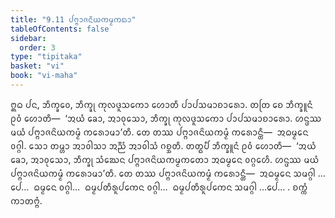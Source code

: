 ```yaml
---
title: "9.11 ᨸᨻ᩠ᨻᩣᨩᨶᩦᨿᨠᨾ᩠ᨾᨠᨳᩣ"
tableOfContents: false
sidebar:
  order: 3
type: "tipitaka"
basket: "vi"
book: "vi-maha"
---
```



<DynamicBreadcrumb />

<Division number="413" book="vi-maha">

<Paragraph number="1848" book="vi-maha">
ᩍᨵ ᨸᨶ, ᨽᩥᨠ᩠ᨡᩅᩮ, ᨽᩥᨠ᩠ᨡᩩ ᨠᩩᩃᨴᩪᩈᨠᩮᩣ ᩉᩮᩣᨲᩥ ᨸᩣᨸᩈᨾᩣᨧᩣᩁᩮᩣ. ᨲᨲᩕ ᨧᩮ ᨽᩥᨠ᩠ᨡᩪᨶᩴ ᩑᩅᩴ ᩉᩮᩣᨲᩥ—  ‘ᩋᨿᩴ ᨡᩮᩣ, ᩋᩣᩅᩩᩈᩮᩣ, ᨽᩥᨠ᩠ᨡᩩ ᨠᩩᩃᨴᩪᩈᨠᩮᩣ ᨸᩣᨸᩈᨾᩣᨧᩣᩁᩮᩣ. ᩉᨶ᩠ᨴᩔ ᨾᨿᩴ ᨸᨻ᩠ᨻᩣᨩᨶᩦᨿᨠᨾ᩠ᨾᩴ ᨠᩁᩮᩣᨾᩣ’ᨲᩥ. ᨲᩮ ᨲᩔ ᨸᨻ᩠ᨻᩣᨩᨶᩦᨿᨠᨾ᩠ᨾᩴ ᨠᩁᩮᩣᨶ᩠ᨲᩥ—  ᩋᨵᨾ᩠ᨾᩮᨶ ᩅᨣ᩠ᨣᩤ. ᩈᩮᩣ ᨲᨾ᩠ᩉᩣ ᩋᩣᩅᩤᩈᩣ ᩋᨬ᩠ᨬᩴ ᩋᩣᩅᩤᩈᩴ ᨣᨧ᩠ᨨᨲᩥ. ᨲᨲ᩠ᨳᨸᩥ ᨽᩥᨠ᩠ᨡᩪᨶᩴ ᩑᩅᩴ ᩉᩮᩣᨲᩥ—  ‘ᩋᨿᩴ ᨡᩮᩣ, ᩋᩣᩅᩩᩈᩮᩣ, ᨽᩥᨠ᩠ᨡᩩ ᩈᩴᨥᩮᨶ ᨸᨻ᩠ᨻᩣᨩᨶᩦᨿᨠᨾ᩠ᨾᨠᨲᩮᩣ ᩋᨵᨾ᩠ᨾᩮᨶ ᩅᨣ᩠ᨣᩮᩉᩥ. ᩉᨶ᩠ᨴᩔ ᨾᨿᩴ ᨸᨻ᩠ᨻᩣᨩᨶᩦᨿᨠᨾ᩠ᨾᩴ ᨠᩁᩮᩣᨾᩣ’ᨲᩥ. ᨲᩮ ᨲᩔ ᨸᨻ᩠ᨻᩣᨩᨶᩦᨿᨠᨾ᩠ᨾᩴ ᨠᩁᩮᩣᨶ᩠ᨲᩥ—  ᩋᨵᨾ᩠ᨾᩮᨶ ᩈᨾᨣ᩠ᨣᩤ …ᨸᩮ…  ᨵᨾ᩠ᨾᩮᨶ ᩅᨣ᩠ᨣᩤ…  ᨵᨾ᩠ᨾᨸᨲᩥᩁᩪᨸᨠᩮᨶ ᩅᨣ᩠ᨣᩤ…  ᨵᨾ᩠ᨾᨸᨲᩥᩁᩪᨸᨠᩮᨶ ᩈᨾᨣ᩠ᨣᩤ …ᨸᩮ… .

</Paragraph>
</Division>

<Paragraph number="1849" type="center" book="vi-maha">
ᨧᨠ᩠ᨠᩴ ᨠᩣᨲᨻ᩠ᨻᩴ.
</Paragraph>